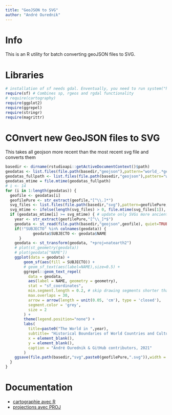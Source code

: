 ```yaml
---
title: "GeoJSON to SVG"
author: "André Ourednik"
---
```


# Info

This is an R utility for batch converting geoJSON files to SVG.

# Libraries

```r
# installation of sf needs gdal. Enventually, you need to run system("hombrew install gdal") before. 
require(sf) # Combines sp, rgeos and rgdal functionality
# require(cartography)
require(ggplot2)
require(ggrepel)
require(stringr)
require(magrittr)
```

# COnvert new GeoJSON files to SVG

This takes all geojson more recent than the most recent svg file and converts them

```r
basedir <- dirname(rstudioapi::getActiveDocumentContext()$path)
geodatas <- list.files(file.path(basedir,"geojson"),pattern="world_.*geojson") 
geodatas_fullpath <- list.files(file.path(basedir,"geojson"),pattern="world_.*geojson",full.names = TRUE) 
geodatas_mtime = file.mtime(geodatas_fullpath)
# i <- 14
for (i in 1:length(geodatas)) {
  geofile <- geodatas[i]
  geofilePure <- str_extract(geofile,"[^\\.]*")
  svg_files <- list.files(file.path(basedir,"svg"),pattern=geofilePure,full.names = TRUE)
  svg_mtime <- ifelse(length(svg_files) > 0, file.mtime(svg_files[1]), as.Date("2021-09-01") %>% as.POSIXct()) 
  if (geodatas_mtime[i] >= svg_mtime) { # update only SVGs more ancient than the current GeoJSON file
    year <- str_extract(geofilePure,"[^\\_]*$")
    geodata <- st_read(file.path(basedir,"geojson",geofile), quiet=TRUE)
    if(!"SUBJECTO" %in% colnames(geodata)) {
			geodata$SUBJECTO <- geodata$NAME
	  }
    geodata <- st_transform(geodata, "+proj=natearth2")
    # plot(st_geometry(geodata))
    # plot(geodata["NAME"])
    ggplot(data = geodata) + 
        geom_sf(aes(fill = SUBJECTO)) +
        # geom_sf_text(aes(label=NAME),size=0.5) +
        ggrepel::geom_text_repel(
          data = geodata,
          aes(label = NAME, geometry = geometry),
          stat = "sf_coordinates",
          min.segment.length = 0.2, # skip drawing segments shorter than this
          max.overlaps = 30,
          arrow = arrow(length = unit(0.05, 'cm'), type = 'closed'),
          segment.color = 'grey',
          size = 2
        ) +
        theme(legend.position="none") +
        labs(
          title=paste0("The World in ",year),
          subtitle= "Historical Boundaries of World Countries and Cultural Regions. (work in progress) https://github.com/aourednik/historical-basemaps",
          x = element_blank(), 
          y = element_blank(),
          caption = "André Ourednik & GitHub contributors, 2021"
        )
    ggsave(file.path(basedir,"svg",paste0(geofilePure,".svg")),width = 30, height=20)
  }
}
```


# Documentation

* [cartographie avec R](https://rcarto.github.io/carto_avec_r/)
* [projections avec PROJ](https://proj.org/operations/projections/)
